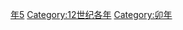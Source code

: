 {{Catnav|頁面分類|历史|歷史時代|年|12世纪各年}}

{{catmore}}
{{Commons category|1195}}

[[Category:1190年代|年5]]
[[Category:12世纪各年|Category:12世纪各年]]
[[Category:卯年|Category:卯年]]